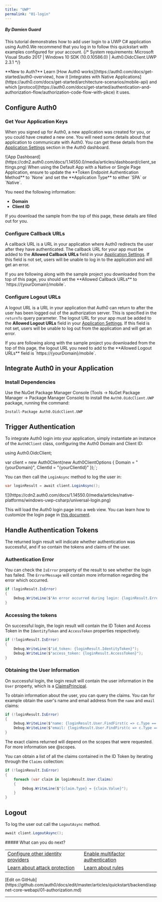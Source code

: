 ```yaml
---
title: "UWP"
permalink: "01-login"
---
```



##### By Damien Guard

This tutorial demonstrates how to add user login to a UWP C# application using Auth0.We recommend that you log in to follow this quickstart with examples configured for your account.
{/* <Card title="View on Github" href="https://github.com/auth0-samples/auth0-uwp-oidc-samples/tree/master/Quickstart/00-Starter-Seed" icon="github">
System requirements: Microsoft Visual Studio 2017 | Windows 10 SDK (10.0.10586.0) | Auth0.OidcClient.UWP 2.3.1
</Card> */}

<Info>
**New to Auth?** Learn [How Auth0 works](https://auth0.com/docs/get-started/auth0-overview), how it [integrates with Native Applications](https://auth0.com/docs/get-started/architecture-scenarios/mobile-api) and which [protocol](https://auth0.com/docs/get-started/authentication-and-authorization-flow/authorization-code-flow-with-pkce) it uses.
</Info>

## Configure Auth0

### Get Your Application Keys

When you signed up for Auth0, a new application was created for you, or you could have created a new one. You will need some details about that application to communicate with Auth0. You can get these details from the [Application Settings](https://manage.auth0.com/#/applications) section in the Auth0 dashboard.

<Frame>![App Dashboard](https://cdn2.auth0.com/docs/1.14550.0/media/articles/dashboard/client_settings.png)</Frame>

<Info>
When using the Default App with a Native or Single Page Application, ensure to update the **Token Endpoint Authentication Method** to `None` and set the **Application Type** to either `SPA` or `Native`.
</Info>

You need the following information:

* **Domain**
* **Client ID**

<Info>
If you download the sample from the top of this page, these details are filled out for you.
</Info>

### Configure Callback URLs

A callback URL is a URL in your application where Auth0 redirects the user after they have authenticated. The callback URL for your app must be added to the **Allowed Callback URLs** field in your [Application Settings](https://manage.auth0.com/#/applications). If this field is not set, users will be unable to log in to the application and will get an error.

<Info>
If you are following along with the sample project you downloaded from the top of this page, you should set the **Allowed Callback URLs** to `https://{yourDomain}/mobile`.
</Info>

### Configure Logout URLs

A logout URL is a URL in your application that Auth0 can return to after the user has been logged out of the authorization server. This is specified in the `returnTo` query parameter. The logout URL for your app must be added to the **Allowed Logout URLs** field in your [Application Settings](https://manage.auth0.com/#/applications). If this field is not set, users will be unable to log out from the application and will get an error.

<Info>
If you are following along with the sample project you downloaded from the top of this page, the logout URL you need to add to the **Allowed Logout URLs** field is `https://{yourDomain}/mobile`.
</Info>

## Integrate Auth0 in your Application

### Install Dependencies

Use the NuGet Package Manager Console (Tools -> NuGet Package Manager -> Package Manager Console) to install the `Auth0.OidcClient.UWP` package, running the command:

```
Install-Package Auth0.OidcClient.UWP
```






## Trigger Authentication

To integrate Auth0 login into your application, simply instantiate an instance of the `Auth0Client` class, configuring the Auth0 Domain and Client ID:


using Auth0.OidcClient;

var client = new Auth0Client(new Auth0ClientOptions
{
    Domain = "{yourDomain}",
    ClientId = "{yourClientId}"
});`;

<AuthCodeBlock children={codeExample} language="cs" />






You can then call the `LoginAsync` method to log the user in:

```cs lines
var loginResult = await client.LoginAsync();
```






<Frame>![](https://cdn2.auth0.com/docs/1.14550.0/media/articles/native-platforms/windows-uwp-csharp/universal-login.png)</Frame>

This will load the Auth0 login page into a web view. You can learn how to customize the login page in [this document](https://auth0.com/docs/authenticate/login/auth0-universal-login#simple-customization).

## Handle Authentication Tokens

The returned login result will indicate whether authentication was successful, and if so contain the tokens and claims of the user.

### Authentication Error

You can check the `IsError` property of the result to see whether the login has failed. The `ErrorMessage` will contain more information regarding the error which occurred.

```cs lines
if (loginResult.IsError)
{
    Debug.WriteLine($"An error occurred during login: {loginResult.Error}")
}
```






### Accessing the tokens

On successful login, the login result will contain the ID Token and Access Token in the `IdentityToken` and `AccessToken` properties respectively.

```cs lines
if (!loginResult.IsError)
{
    Debug.WriteLine($"id_token: {loginResult.IdentityToken}");
    Debug.WriteLine($"access_token: {loginResult.AccessToken}");
}
```






### Obtaining the User Information

On successful login, the login result will contain the user information in the `User` property, which is a [ClaimsPrincipal](https://msdn.microsoft.com/en-us/library/system.security.claims.claimsprincipal(v=vs.110).aspx).

To obtain information about the user, you can query the claims. You can for example obtain the user's name and email address from the `name` and `email` claims:

```cs lines
if (!loginResult.IsError)
{
    Debug.WriteLine($"name: {loginResult.User.FindFirst(c => c.Type == "name")?.Value}");
    Debug.WriteLine($"email: {loginResult.User.FindFirst(c => c.Type == "email")?.Value}");
}
```





<Info>
The exact claims returned will depend on the scopes that were requested. For more information see @scopes.
</Info>

You can obtain a list of all the claims contained in the ID Token by iterating through the `Claims` collection:

```cs lines
if (!loginResult.IsError)
{
    foreach (var claim in loginResult.User.Claims)
    {
        Debug.WriteLine($"{claim.Type} = {claim.Value}");
    }
}
```






## Logout

To log the user out call the `LogoutAsync` method.

```cs lines
await client.LogoutAsync();
```






<Info>
##### What can you do next?
<table>
  <tr>
    <td><a href="/docs/authenticate/identity-providers">Configure other identity providers</a></td>
    <td><a href="/docs/secure/multi-factor-authentication">Enable multifactor authentication</a></td>
  </tr>
  <tr>
    <td><a href="/docs/secure/attack-protection">Learn about attack protection</a></td>
    <td><a href="/docs/customize/rules">Learn about rules</a></td>
  </tr>
</table>
[Edit on GitHub](https://github.com/auth0/docs/edit/master/articles/quickstart/backend/aspnet-core-webapi/01-authorization.md)
</Info>

---